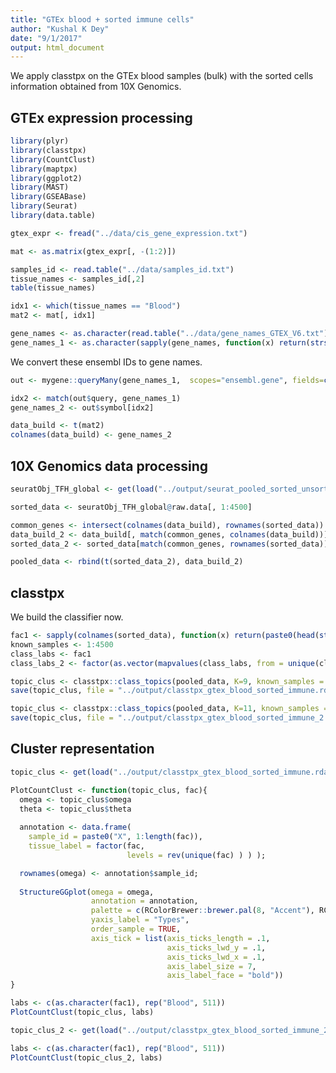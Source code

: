 ```yaml
---
title: "GTEx blood + sorted immune cells"
author: "Kushal K Dey"
date: "9/1/2017"
output: html_document
---
```


We apply classtpx on the GTEx blood samples (bulk) with the sorted cells information obtained
from 10X Genomics.

## GTEx expression processing 

```r
library(plyr)
library(classtpx)
library(CountClust)
library(maptpx)
library(ggplot2)
library(MAST)
library(GSEABase)
library(Seurat)
library(data.table)
```

```r
gtex_expr <- fread("../data/cis_gene_expression.txt")
```

```r
mat <- as.matrix(gtex_expr[, -(1:2)])
```

```r
samples_id <- read.table("../data/samples_id.txt")
tissue_names <- samples_id[,2]
table(tissue_names)
```

```r
idx1 <- which(tissue_names == "Blood")
mat2 <- mat[, idx1]
```


```r
gene_names <- as.character(read.table("../data/gene_names_GTEX_V6.txt")[,1])
gene_names_1 <- as.character(sapply(gene_names, function(x) return(strsplit(x, "[.]")[[1]][1])))
```

We convert these ensembl IDs to gene names.

```r
out <- mygene::queryMany(gene_names_1,  scopes="ensembl.gene", fields=c("symbol", "ensembl.gene"), species="human");
```
```r
idx2 <- match(out$query, gene_names_1)
gene_names_2 <- out$symbol[idx2]
```

```r
data_build <- t(mat2)
colnames(data_build) <- gene_names_2
```

## 10X Genomics data processing

```r
seuratObj_TFH_global <- get(load("../output/seurat_pooled_sorted_unsorted_PBMC.rda"))
```

```r
sorted_data <- seuratObj_TFH_global@raw.data[, 1:4500]
```

```r
common_genes <- intersect(colnames(data_build), rownames(sorted_data))
data_build_2 <- data_build[, match(common_genes, colnames(data_build))]
sorted_data_2 <- sorted_data[match(common_genes, rownames(sorted_data)),]
```

```r
pooled_data <- rbind(t(sorted_data_2), data_build_2)
```


## classtpx

We build the classifier now.

```r
fac1 <- sapply(colnames(sorted_data), function(x) return(paste0(head(strsplit(x, "[_]")[[1]], -1), collapse="_")))
known_samples <- 1:4500
class_labs <- fac1
class_labs_2 <- factor(as.vector(mapvalues(class_labs, from = unique(class_labs), to = 1:length(unique(class_labs)))))
```

```r
topic_clus <- classtpx::class_topics(pooled_data, K=9, known_samples = known_samples, class_labs = class_labs_2, method = "theta.fix", shrink = FALSE, tol = 0.001)
save(topic_clus, file = "../output/classtpx_gtex_blood_sorted_immune.rda")
```


```r
topic_clus <- classtpx::class_topics(pooled_data, K=11, known_samples = known_samples, class_labs = class_labs_2, method = "theta.fix", shrink = FALSE, tol = 100)
save(topic_clus, file = "../output/classtpx_gtex_blood_sorted_immune_2.rda")
```

## Cluster representation

```r
topic_clus <- get(load("../output/classtpx_gtex_blood_sorted_immune.rda"))
```

```r
PlotCountClust <- function(topic_clus, fac){
  omega <- topic_clus$omega
  theta <- topic_clus$theta
  
  annotation <- data.frame(
    sample_id = paste0("X", 1:length(fac)),
    tissue_label = factor(fac,
                          levels = rev(unique(fac) ) ) );

  rownames(omega) <- annotation$sample_id;
  
  StructureGGplot(omega = omega,
                  annotation = annotation,
                  palette = c(RColorBrewer::brewer.pal(8, "Accent"), RColorBrewer::brewer.pal(8,"Set3")[c(1,3,4,5)]),
                  yaxis_label = "Types",
                  order_sample = TRUE,
                  axis_tick = list(axis_ticks_length = .1,
                                   axis_ticks_lwd_y = .1,
                                   axis_ticks_lwd_x = .1,
                                   axis_label_size = 7,
                                   axis_label_face = "bold"))
}
```

```r
labs <- c(as.character(fac1), rep("Blood", 511))
PlotCountClust(topic_clus, labs)
```

```r
topic_clus_2 <- get(load("../output/classtpx_gtex_blood_sorted_immune_2.rda"))
```

```r
labs <- c(as.character(fac1), rep("Blood", 511))
PlotCountClust(topic_clus_2, labs)
```


